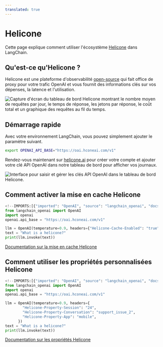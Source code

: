 ```yaml
---
translated: true
---
```


# Helicone

Cette page explique comment utiliser l'écosystème [Helicone](https://helicone.ai) dans LangChain.

## Qu'est-ce qu'Helicone ?

Helicone est une plateforme d'observabilité [open-source](https://github.com/Helicone/helicone) qui fait office de proxy pour votre trafic OpenAI et vous fournit des informations clés sur vos dépenses, la latence et l'utilisation.

![Capture d'écran du tableau de bord Helicone montrant le nombre moyen de requêtes par jour, le temps de réponse, les jetons par réponse, le coût total et un graphique des requêtes au fil du temps.](/img/HeliconeDashboard.png "Tableau de bord Helicone")

## Démarrage rapide

Avec votre environnement LangChain, vous pouvez simplement ajouter le paramètre suivant.

```bash
export OPENAI_API_BASE="https://oai.hconeai.com/v1"
```

Rendez-vous maintenant sur [helicone.ai](https://www.helicone.ai/signup) pour créer votre compte et ajouter votre clé API OpenAI dans notre tableau de bord pour afficher vos journaux.

![Interface pour saisir et gérer les clés API OpenAI dans le tableau de bord Helicone.](/img/HeliconeKeys.png "Saisie de la clé API Helicone")

## Comment activer la mise en cache Helicone

```python
<!--IMPORTS:[{"imported": "OpenAI", "source": "langchain_openai", "docs": "https://api.python.langchain.com/en/latest/llms/langchain_openai.llms.base.OpenAI.html", "title": "Helicone"}]-->
from langchain_openai import OpenAI
import openai
openai.api_base = "https://oai.hconeai.com/v1"

llm = OpenAI(temperature=0.9, headers={"Helicone-Cache-Enabled": "true"})
text = "What is a helicone?"
print(llm.invoke(text))
```

[Documentation sur la mise en cache Helicone](https://docs.helicone.ai/advanced-usage/caching)

## Comment utiliser les propriétés personnalisées Helicone

```python
<!--IMPORTS:[{"imported": "OpenAI", "source": "langchain_openai", "docs": "https://api.python.langchain.com/en/latest/llms/langchain_openai.llms.base.OpenAI.html", "title": "Helicone"}]-->
from langchain_openai import OpenAI
import openai
openai.api_base = "https://oai.hconeai.com/v1"

llm = OpenAI(temperature=0.9, headers={
        "Helicone-Property-Session": "24",
        "Helicone-Property-Conversation": "support_issue_2",
        "Helicone-Property-App": "mobile",
      })
text = "What is a helicone?"
print(llm.invoke(text))
```

[Documentation sur les propriétés Helicone](https://docs.helicone.ai/advanced-usage/custom-properties)

